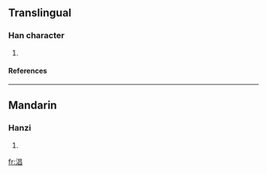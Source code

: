 ==Translingual==
===Han character===
{{Han char|rn=85|rad=水|as=08|sn=11|four=3616<sub>0</sub>|canj=水日日 (EAA)}}
# {{defn|Han|sort=水08}}
====References====
{{Han ref|kx=0629.210|dkj=17633|hdz=31649.010|uh=6DD0|ud=28112|bh=D640|bd=54848}}

----
==Mandarin==
===Hanzi===
{{cmn-hanzi|pin=[[chāng]] ([[chang1]])|wg=ch'ang<sup>1</sup>}}
# {{defn|Mandarin}}

[[fr:淐]]